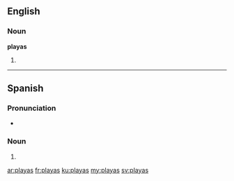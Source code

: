 ==English==

===Noun===
'''playas'''

# {{plural of|playa}}

----

==Spanish==

===Pronunciation===
* {{IPA|/ˈplajas/|lang=es|nocat=1}}

===Noun===
{{head|es|noun form|g=f-p}}

# {{plural of|playa|lang=es|nocat=1}}

[[ar:playas]]
[[fr:playas]]
[[ku:playas]]
[[my:playas]]
[[sv:playas]]